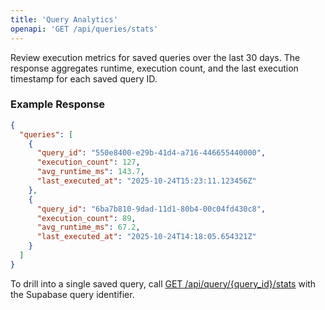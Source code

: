 ```yaml
---
title: 'Query Analytics'
openapi: 'GET /api/queries/stats'
---
```


Review execution metrics for saved queries over the last 30 days. The response aggregates runtime, execution count, and the last execution timestamp for each saved query ID.

### Example Response

```json
{
  "queries": [
    {
      "query_id": "550e8400-e29b-41d4-a716-446655440000",
      "execution_count": 127,
      "avg_runtime_ms": 143.7,
      "last_executed_at": "2025-10-24T15:23:11.123456Z"
    },
    {
      "query_id": "6ba7b810-9dad-11d1-80b4-00c04fd430c8",
      "execution_count": 89,
      "avg_runtime_ms": 67.2,
      "last_executed_at": "2025-10-24T14:18:05.654321Z"
    }
  ]
}
```

<Tip>
To drill into a single saved query, call <a href="/api-reference/endpoint/query-stats-single">GET /api/query/{query_id}/stats</a> with the Supabase query identifier.
</Tip>
